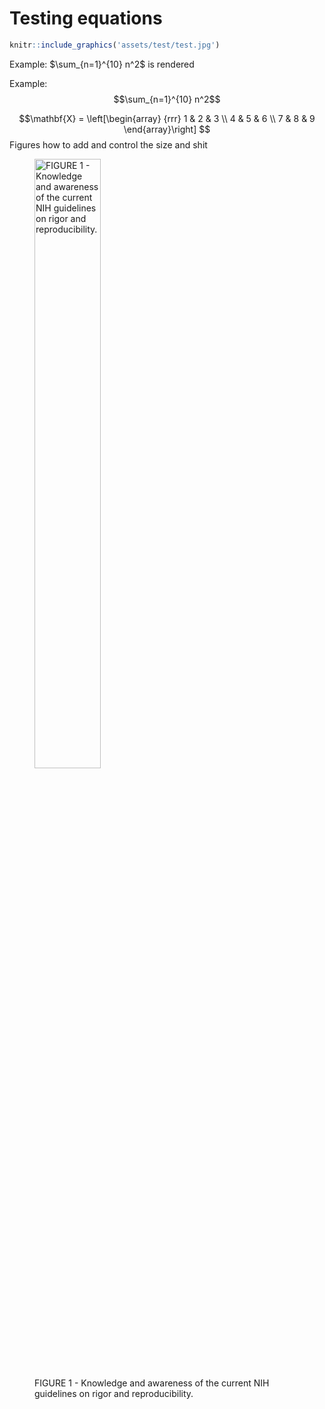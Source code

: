 # Testing equations



```r
knitr::include_graphics('assets/test/test.jpg')
```

Example: $\sum_{n=1}^{10} n^2$ is rendered 

Example: $$\sum_{n=1}^{10} n^2$$

$$\mathbf{X} = \left[\begin{array}
{rrr}
1 & 2 & 3 \\
4 & 5 & 6 \\
7 & 8 & 9
\end{array}\right]
$$
Figures how to add
and control the size and shit

![FIGURE 1 - Knowledge and awareness of the current NIH guidelines on rigor and reproducibility.](assets/test/test.jpg){width=50% height=50%}